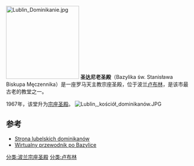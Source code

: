 [[File:Lublin_Dominikanie.jpg|200px]]
'''圣达尼老圣殿'''（Bazylika św. Stanisława Biskupa Męczennika）是一座罗马天主教宗座圣殿，位于波兰[[卢布林|卢布林]]，是该市最古老的教堂之一。

1967年，该堂升为[[宗座圣殿|宗座圣殿]]。
[[File:Lublin,_kościół_dominikanów.JPG|thumb]]

== 参考 ==
* [http://www.lublin.dominikanie.pl Strona lubelskich dominikanów]
* [https://web.archive.org/web/20120728032144/http://www.lublin.dominikanie.pl/guide/index.htm Wirtualny przewodnik po Bazylice]

{{波兰宗座圣殿}}
[[分类:波兰宗座圣殿|分类:波兰宗座圣殿]]
[[分类:卢布林|分类:卢布林]]